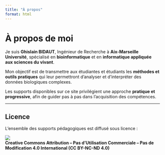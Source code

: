 ```yaml
---
title: "À propos"
format: html
---
```


# À propos de moi

Je suis **Ghislain BIDAUT**, Ingénieur de Recherche à **Aix-Marseille Université**, spécialisé en **bioinformatique** et en **informatique appliquée aux sciences du vivant**.

Mon objectif est de transmettre aux étudiantes et étudiants les **méthodes et outils pratiques** qui leur permettront d’analyser et d’interpréter des données biologiques complexes.

::: callout-note
Les supports disponibles sur ce site privilégient une approche **pratique et progressive**, afin de guider pas à pas dans l’acquisition des compétences.
:::

------------------------------------------------------------------------

## Licence

L’ensemble des supports pédagogiques est diffusé sous licence :

[![](https://licensebuttons.net/l/by-nc-nd/4.0/88x31.png)](http://creativecommons.org/licenses/by-nc-nd/4.0/){rel="license" style="border-width:0"}\
**Creative Commons Attribution – Pas d’Utilisation Commerciale – Pas de Modification 4.0 International (CC BY-NC-ND 4.0)**
